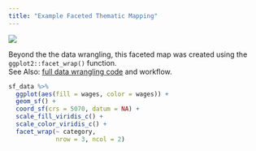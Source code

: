 ```yaml
---
title: "Example Faceted Thematic Mapping"
---
```


![](facet_map.png)

Beyond the the data wrangling, this faceted map was created using the `ggplot2::facet_wrap()` function.  
See Also: [full data wrangling code](038_facets_wrap_thematic_mapping.html) and workflow.

```r
sf_data %>% 
  ggplot(aes(fill = wages, color = wages)) +
  geom_sf() +
  coord_sf(crs = 5070, datum = NA) +
  scale_fill_viridis_c() + 
  scale_color_viridis_c() +
  facet_wrap(~ category, 
             nrow = 3, ncol = 2)
```

 
